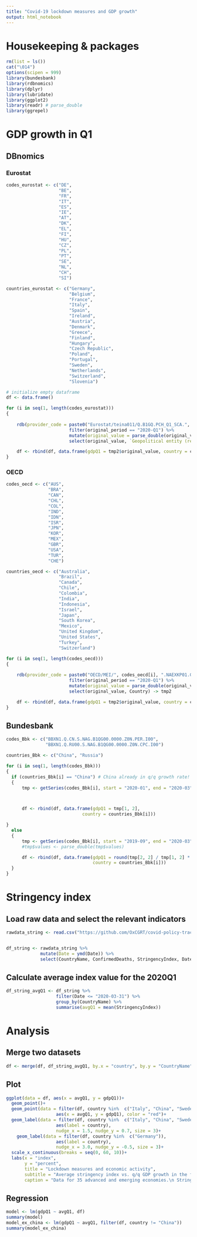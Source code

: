 ```yaml
---
title: "Covid-19 lockdown measures and GDP growth"
output: html_notebook
---
```


# Housekeeping & packages

```r
rm(list = ls())
cat("\014")
options(scipen = 999)
library(bundesbank)
library(rdbnomics)
library(dplyr)
library(lubridate)
library(ggplot2)
library(readr) # parse_double
library(ggrepel)
```

# GDP growth in Q1

## DBnomics

### Eurostat

```r

codes_eurostat <- c("DE",
                    "BE",
                    "FR",
                    "IT",
                    "ES",
                    "IE",
                    "AT",
                    "DK",
                    "EL",
                    "FI",
                    "HU",
                    "CZ",
                    "PL",
                    "PT",
                    "SE",
                    "NL",
                    "CH",
                    "SI")

countries_eurostat <- c("Germany",
                        "Belgium",
                        "France",
                        "Italy",
                        "Spain",
                        "Ireland",
                        "Austria",
                        "Denmark",
                        "Greece",
                        "Finland",
                        "Hungary",
                        "Czech Republic",
                        "Poland",
                        "Portugal",
                        "Sweden",
                        "Netherlands",
                        "Switzerland",
                        "Slovenia")

# initialize empty dataframe
df <- data.frame()

for (i in seq(1, length(codes_eurostat)))
{
  
    rdb(provider_code = paste0("Eurostat/teina011/Q.B1GQ.PCH_Q1_SCA.", codes_eurostat[i])) %>%
                        filter(original_period == "2020-Q1") %>%
                        mutate(original_value = parse_double(original_value)) %>%
                        select(original_value, `Geopolitical entity (reporting)`) -> tmp2

    df <- rbind(df, data.frame(gdpQ1 = tmp2$original_value, country = countries_eurostat[i]))
}
```

### OECD

```r
codes_oecd <- c("AUS",
                "BRA",
                "CAN",
                "CHL",
                "COL",
                "IND",
                "IDN",
                "ISR",
                "JPN",
                "KOR",
                "MEX",
                "GBR",
                "USA",
                "TUR",
                "CHE")

countries_oecd <- c("Australia",
                    "Brazil",
                    "Canada",
                    "Chile",
                    "Colombia",
                    "India",
                    "Indonesia",
                    "Israel",
                    "Japan",
                    "South Korea",
                    "Mexico",
                    "United Kingdom",
                    "United States",
                    "Turkey",
                    "Switzerland")

for (i in seq(1, length(codes_oecd)))
{
  
    rdb(provider_code = paste0("OECD/MEI/", codes_oecd[i], ".NAEXKP01.GPSA.Q")) %>%
                        filter(original_period == "2020-Q1") %>%
                        mutate(original_value = parse_double(original_value)) %>%
                        select(original_value, Country) -> tmp2

    df <- rbind(df, data.frame(gdpQ1 = tmp2$original_value, country = countries_oecd[i]))
}
```

## Bundesbank


```r
codes_Bbk <- c("BBXN1.Q.CN.S.NAG.B1QG00.0000.Z0N.PER.I00",
               "BBXN1.Q.RU00.S.NAG.B1QG00.0000.Z0N.CPC.I00")

countries_Bbk <- c("China", "Russia")

for (i in seq(1, length(codes_Bbk)))
{
  if (countries_Bbk[i] == "China") # China already in q/q growth rate!
  {
      tmp <- getSeries(codes_Bbk[i], start = "2020-01", end = "2020-03")



      df <- rbind(df, data.frame(gdpQ1 = tmp[1, 2],
                             country = countries_Bbk[i]))

}
  else
  {
      tmp <- getSeries(codes_Bbk[i], start = "2019-09", end = "2020-03")
      #tmp$values <- parse_double(tmp$values)

      df <- rbind(df, data.frame(gdpQ1 = round(tmp[2, 2] / tmp[1, 2] * 100 - 100, digits = 1),
                                 country = countries_Bbk[i]))
  }
}
```


# Stringency index

## Load raw data and select the relevant indicators

```r
rawdata_string <- read.csv("https://github.com/OxCGRT/covid-policy-tracker/raw/master/data/OxCGRT_latest.csv")


df_string <- rawdata_string %>% 
             mutate(Date = ymd(Date)) %>% 
             select(CountryName, ConfirmedDeaths, StringencyIndex, Date) 
```

## Calculate average index value for the 2020Q1

```r
df_string_avgQ1 <- df_string %>% 
                   filter(Date <= "2020-03-31") %>%
                   group_by(CountryName) %>%
                   summarise(avgQ1 = mean(StringencyIndex))
```

# Analysis

## Merge two datasets

```r
df <- merge(df, df_string_avgQ1, by.x = "country", by.y = "CountryName")
```


## Plot

```r

ggplot(data = df, aes(x = avgQ1, y = gdpQ1))+
  geom_point()+
  geom_point(data = filter(df, country %in%  c("Italy", "China", "Sweden", "South Korea", "Germany")),
                   aes(x = avgQ1, y = gdpQ1), color = "red")+
  geom_label(data = filter(df, country %in%  c("Italy", "China", "Sweden", "South Korea")),
                   aes(label = country),
                   nudge_x = 1.5, nudge_y = 0.7, size = 3)+
    geom_label(data = filter(df, country %in%  c("Germany")),
                   aes(label = country),
                   nudge_x = 3.0, nudge_y = -0.5, size = 3)+
  scale_x_continuous(breaks = seq(0, 60, 10))+
  labs(x = "index",
       y = "percent",
       title = "Lockdown measures and economic activity",
       subtitle = "Average stringency index vs. q/q GDP growth in the first quarter of 2020",
       caption = "Data for 35 advanced and emerging economies.\n Stringency index:higher values indicate more stringent lockdown measures, GDP: seasonally and calendar adjusted. \n Source: Hale, Thomas, Sam Webster, Anna Petherick, Toby Phillips and Beatriz Kira (2020);\n Eurostat, OECD, national statistical authorities.")
```


## Regression

```r
model <- lm(gdpQ1 ~ avgQ1, df)
summary(model)
model_ex_china <- lm(gdpQ1 ~ avgQ1, filter(df, country != "China"))
summary(model_ex_china)
```


